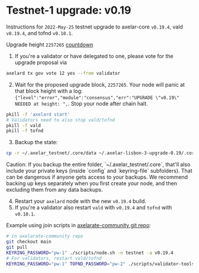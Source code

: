 # Testnet-1 upgrade: v0.19


Instructions for `2022-May-25` testnet upgrade to axelar-core `v0.19.4`, vald `v0.19.4`, and tofnd `v0.10.1`.

Upgrade height `2257265` [countdown](https://testnet.mintscan.io/axelar-testnet/blocks/2257265)

1. If you're a validator or have delegated to one, please vote for the upgrade proposal via

```bash
axelard tx gov vote 12 yes --from validator
```

2. Wait for the proposed upgrade block, `2257265`. Your node will panic at that block height with a log: `{"level":"error","module":"consensus","err":"UPGRADE \"v0.19\" NEEDED at height: ",`. Stop your node after chain halt.

```bash
pkill -f 'axelard start'
# Validators need to also stop vald/tofnd
pkill -f vald
pkill -f tofnd
```

3. Backup the state:

```bash
cp -r ~/.axelar_testnet/.core/data ~/.axelar-lisbon-3-upgrade-0.19/.core/data
```

<Callout type="warning" emoji="⚠️">
  Caution: If you backup the entire folder, `~/.axelar_testnet/.core`, that'll also include your private keys (inside `config` and `keyring-file` subfolders). That can be dangerous if anyone gets access to your backups. We recommend backing up keys separately when you first create your node, and then excluding them from any data backups.
</Callout>

4. Restart your `axelard` node with the new `v0.19.4` build.
5. If you're a validator also restart `vald` with `v0.19.4` and `tofnd` with `v0.10.1`.

Example using join scripts in [axelarate-community git repo](https://github.com/axelarnetwork/axelarate-community):

```bash
# in axelarate-community repo
git checkout main
git pull
KEYRING_PASSWORD="pw-1" ./scripts/node.sh -n testnet -a v0.19.4
# For validators, restart vald/tofnd
KEYRING_PASSWORD="pw-1" TOFND_PASSWORD="pw-2" ./scripts/validator-tools-host.sh -n testnet -a v0.19.4 -q v0.10.1
```

